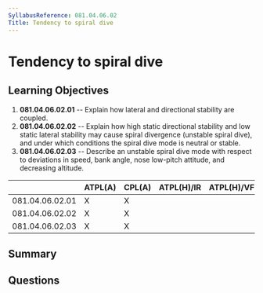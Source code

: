 ```yaml
---
SyllabusReference: 081.04.06.02
Title: Tendency to spiral dive
---
```


# Tendency to spiral dive

## Learning Objectives

1. **081.04.06.02.01** -- Explain how lateral and directional stability are
   coupled.
2. **081.04.06.02.02** -- Explain how high static directional stability and low
   static lateral stability may cause spiral divergence (unstable spiral dive),
   and under which conditions the spiral dive mode is neutral or stable.
3. **081.04.06.02.03** -- Describe an unstable spiral dive mode with respect to
   deviations in speed, bank angle, nose low-pitch attitude, and decreasing
   altitude.

|                 | ATPL(A) | CPL(A) | ATPL(H)/IR | ATPL(H)/VFR | CPL(H) | IR  | CBIR(A) |
| --------------- | ------- | ------ | ---------- | ----------- | ------ | --- | ------- |
| 081.04.06.02.01 | X       | X      |            |             |        |     |         |
| 081.04.06.02.02 | X       | X      |            |             |        |     |         |
| 081.04.06.02.03 | X       | X      |            |             |        |     |         |

## Summary

## Questions
